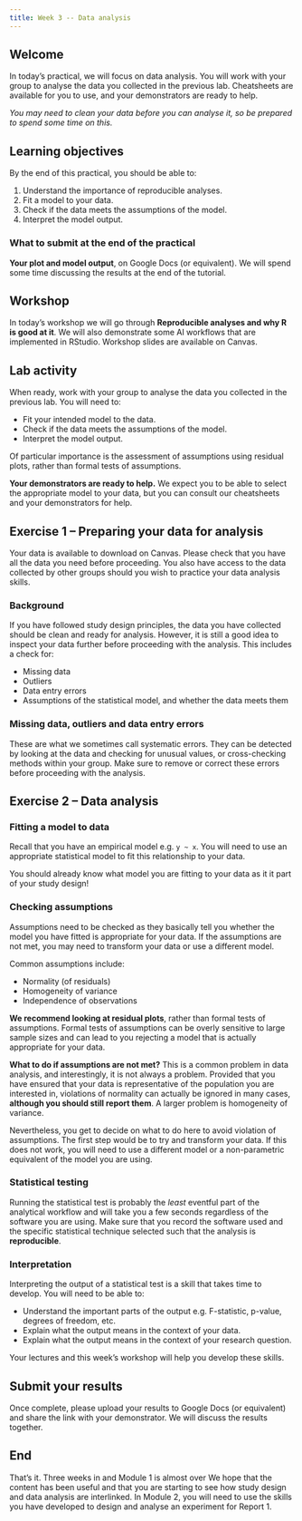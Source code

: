 ```yaml
---
title: Week 3 -- Data analysis
---
```

## Welcome

In today's practical, we will focus on data analysis. You will work with your group to analyse the data you collected in the previous lab. Cheatsheets are available for you to use, and your demonstrators are ready to help. 

*You may need to clean your data before you can analyse it, so be prepared to spend some time on this.*

## Learning objectives

By the end of this practical, you should be able to:

1. Understand the importance of reproducible analyses.
2. Fit a model to your data.
3. Check if the data meets the assumptions of the model.
4. Interpret the model output.

### What to submit at the end of the practical

**Your plot and model output**, on Google Docs (or equivalent). We will spend some time discussing the results at the end of the tutorial.
   

## Workshop

In today's workshop we will go through **Reproducible analyses and why R is good at it**. We will also demonstrate some AI workflows that are implemented in RStudio. Workshop slides are available on Canvas.

## Lab activity

When ready, work with your group to analyse the data you collected in the previous lab. You will need to:

- Fit your intended model to the data.
- Check if the data meets the assumptions of the model.
- Interpret the model output.

Of particular importance is the assessment of assumptions using residual plots, rather than formal tests of assumptions. 

**Your demonstrators are ready to help.** We expect you to be able to select the appropriate model to your data, but you can consult our cheatsheets and your demonstrators for help.


## Exercise 1 -- Preparing your data for analysis

Your data is available to download on Canvas. Please check that you have all the data you need before proceeding. You also have access to the data collected by other groups should you wish to practice your data analysis skills.

### Background

If you have followed study design principles, the data you have collected should be clean and ready for analysis. However, it is still a good idea to inspect your data further before proceeding with the analysis. This includes a check for:

- Missing data
- Outliers
- Data entry errors
- Assumptions of the statistical model, and whether the data meets them


### Missing data, outliers and data entry errors

These are what we sometimes call systematic errors. They can be detected by looking at the data and checking for unusual values, or cross-checking methods within your group. Make sure to remove or correct these errors before proceeding with the analysis.

## Exercise 2 -- Data analysis

### Fitting a model to data

Recall that you have an empirical model e.g. `y ~ x`. You will need to use an appropriate statistical model to fit this relationship to your data.

:::{.callout-note}
You should already know what model you are fitting to your data as it it part of your study design!
:::


### Checking assumptions

Assumptions need to be checked as they basically tell you whether the model you have fitted is appropriate for your data. If the assumptions are not met, you may need to transform your data or use a different model.

Common assumptions include:

- Normality (of residuals)
- Homogeneity of variance
- Independence of observations

**We recommend looking at residual plots**, rather than formal tests of assumptions. Formal tests of assumptions can be overly sensitive to large sample sizes and can lead to you rejecting a model that is actually appropriate for your data.

**What to do if assumptions are not met?** This is a common problem in data analysis, and interestingly, it is not always a problem. Provided that you have ensured that your data is representative of the population you are interested in, violations of normality can actually be ignored in many cases, **although you should still report them**. A larger problem is homogeneity of variance.


Nevertheless, you get to decide on what to do here to avoid violation of assumptions. The first step would be to try and transform your data. If this does not work, you will need to use a different model or a non-parametric equivalent of the model you are using.

### Statistical testing

Running the statistical test is probably the *least* eventful part of the analytical workflow and will take you a few seconds regardless of the software you are using. Make sure that you record the software used and the specific statistical technique selected such that the analysis is **reproducible**.


### Interpretation

Interpreting the output of a statistical test is a skill that takes time to develop. You will need to be able to:

- Understand the important parts of the output e.g. F-statistic, p-value, degrees of freedom, etc.
- Explain what the output means in the context of your data.
- Explain what the output means in the context of your research question.

Your lectures and this week's workshop will help you develop these skills.

## Submit your results

Once complete, please upload your results to Google Docs (or equivalent) and share the link with your demonstrator. We will discuss the results together.

## End

That's it. Three weeks in and Module 1 is almost over We hope that the content has been useful and that you are starting to see how study design and data analysis are interlinked. In Module 2, you will need to use the skills you have developed to design and analyse an experiment for Report 1.